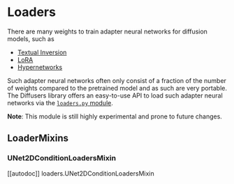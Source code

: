 <!--Copyright 2022 The HuggingFace Team. All rights reserved.

Licensed under the Apache License, Version 2.0 (the "License"); you may not use this file except in compliance with
the License. You may obtain a copy of the License at

http://www.apache.org/licenses/LICENSE-2.0

Unless required by applicable law or agreed to in writing, software distributed under the License is distributed on
an "AS IS" BASIS, WITHOUT WARRANTIES OR CONDITIONS OF ANY KIND, either express or implied. See the License for the
specific language governing permissions and limitations under the License.
-->

# Loaders

There are many weights to train adapter neural networks for diffusion models, such as 
- [Textual Inversion](./training/text_inversion.mdx)
- [LoRA](https://github.com/cloneofsimo/lora)
- [Hypernetworks](https://arxiv.org/abs/1609.09106)

Such adapter neural networks often only consist of a fraction of the number of weights compared 
to the pretrained model and as such are very portable. The Diffusers library offers an easy-to-use
API to load such adapter neural networks via the [`loaders.py` module](https://github.com/huggingface/diffusers/blob/main/src/diffusers/loaders.py). 

**Note**: This module is still highly experimental and prone to future changes.

## LoaderMixins

### UNet2DConditionLoadersMixin

[[autodoc]] loaders.UNet2DConditionLoadersMixin
